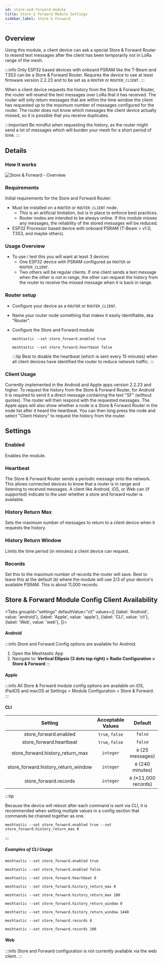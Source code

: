 ```yaml
---
id: store-and-forward-module
title: Store & Forward Module Settings
sidebar_label: Store & Forward
---
```



## Overview

Using this module, a client device can ask a special Store & Forward Router to resend text messages after the client has been temporarily not in LoRa range of the mesh.

:::info
Only ESP32 based devices with onboard PSRAM like the T-Beam and T3S3 can be a Store & Forward Router. Requires the device to use at least firmware version 2.2.23 and to be set as a `ROUTER` or `ROUTER_CLIENT`.
:::

When a client device requests the history from the Store & Forward Router, the router will resend the text messages over LoRa that it has received. The router will only return messages that are within the time window the client has requested up to the maximum number of messages configured for the router. 
The router does not know which messages the client device actually missed, so it is possible that you receive duplicates. 

:::important
Be mindful when requesting the history, as the router might send a lot of messages which will burden your mesh for a short period of time.
:::

## Details

### How it works

![Store & Forward - Overview](/img/modules/store_and_forward/store_and_forward-overview.webp)

### Requirements

Initial requirements for the Store and Forward Router:

- Must be installed on a `ROUTER` or `ROUTER_CLIENT` node.
  - This is an artificial limitation, but is in place to enforce best practices.
  - Router nodes are intended to be always online. If this module misses any messages, the reliability of the stored messages will be reduced.
- ESP32 Processor based device with onboard PSRAM (T-Beam > v1.0, T3S3, and maybe others).

### Usage Overview

- To use / test this you will want at least 3 devices
  - One ESP32 device with PSRAM configured as `ROUTER` or `ROUTER_CLIENT`.
  - Two others will be regular clients. If one client sends a text message when the other is not in range, the other can request the history from the router to receive the missed message when it is back in range.

### Router setup

- Configure your device as a `ROUTER` or `ROUTER_CLIENT`.
- Name your router node something that makes it easily identifiable, aka "Router".
- Configure the Store and Forward module

  ```shell title="Required - Enable the module"
  meshtastic --set store_forward.enabled true
  ```

  ```shell title="Optional - Disable sending heartbeat."
  meshtastic --set store_forward.heartbeat false
  ```

  :::tip
  Best to disable the heartbeat (which is sent every 15 minutes) when all client devices have identified the router to reduce network traffic.
  :::

### Client Usage

Currently implemented in the Android and Apple apps version 2.2.23 and higher. To request the history from the Store & Forward Router, for Android it is required to send it a direct message containing the text "SF" (without quotes). The router will then respond with the requested messages.
The Apple apps will also show whether a node is a Store & Forward Router in the node list after it heard the heartbeat. You can then long press the node and select "Client History" to request the history from the router.

## Settings

### Enabled

Enables the module.

### Heartbeat

The Store & Forward Router sends a periodic message onto the network. This allows connected devices to know that a router is in range and listening to received messages. A client like Android, iOS, or Web can (if supported) indicate to the user whether a store and forward router is available.

### History Return Max

Sets the maximum number of messages to return to a client device when it requests the history.

### History Return Window

Limits the time period (in minutes) a client device can request.

### Records

Set this to the maximum number of records the router will save. Best to leave this at the default (`0`) where the module will use 2/3 of your device's available PSRAM. This is about 11,000 records.

## Store & Forward Module Config Client Availability

<Tabs
groupId="settings"
defaultValue="cli"
values={[
{label: 'Android', value: 'android'},
{label: 'Apple', value: 'apple'},
{label: 'CLI', value: 'cli'},
{label: 'Web', value: 'web'},
]}>

<TabItem value="android">

#### Android

:::info
Store and Forward Config options are available for Android.

1. Open the Meshtastic App
2. Navigate to: **Vertical Ellipsis (3 dots top right) > Radio Configuration > Store & Forward**
:::

</TabItem>

<TabItem value="apple">

#### Apple

:::info
All Store & Forward module config options are available on iOS, iPadOS and macOS at Settings > Module Configuration > Store & Forward.
:::

</TabItem>

<TabItem value="cli">

#### CLI

|               Setting               | Acceptable Values | Default |
| :---------------------------------: | :---------------: | :-----: |
|        store_forward.enabled        |  `true`, `false`  | `false` |
|       store_forward.heartbeat       |  `true`, `false`  | `false` |
|  store_forward.history_return_max   |     `integer`     |   `0` (25 messages)  |
| store_forward.history_return_window |     `integer`     |   `0` (240 minutes)  |
|        store_forward.records        |     `integer`     |   `0` (≈11,000 records) |

:::tip

Because the device will reboot after each command is sent via CLI, it is recommended when setting multiple values in a config section that commands be chained together as one.

```shell title="Example:"
meshtastic --set store_forward.enabled true --set store_forward.history_return_max 0
```

:::

##### Examples of CLI Usage

```shell title="Enable the module"
meshtastic --set store_forward.enabled true
```

```shell title="Disable the module"
meshtastic --set store_forward.enabled false
```

```shell title="Set store_forward.heartbeat to default"
meshtastic --set store_forward.heartbeat 0
```


```shell title="Set store_forward.history_return_max to default (25 messages)"
meshtastic --set store_forward.history_return_max 0
```
```shell title="Set store_forward.history_return_max to 100 messages"
meshtastic --set store_forward.history_return_max 100
```

```shell title="Set store_forward.history_return_window to default (240 minutes)"
meshtastic --set store_forward.history_return_window 0
```
```shell title="Set store_forward.history_return_window to 1 day (1440 minutes)"
meshtastic --set store_forward.history_return_window 1440
```

```shell title="Set store_forward.records to default (≈11,000 records)"
meshtastic --set store_forward.records 0
```
```shell title="Set store_forward.records to 100 records"
meshtastic --set store_forward.records 100
```
</TabItem>


<TabItem value="web">

#### Web

:::info
Store and Forward configuration is not currently available via the web client.
:::

</TabItem>
</Tabs>

